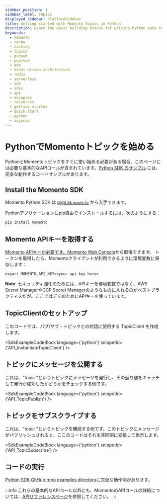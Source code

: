 ```yaml
---
sidebar_position: 1
sidebar_label: Topics
displayed_sidebar: platformSidebar
title: Getting started with Momento Topics in Python
description: Learn the basic building blocks for writing Python code to interact with Momento Topics.
keywords:
  - momento
  - cache
  - caching
  - topics
  - pubsub
  - pub/sub
  - eda
  - event-driven architecture
  - redis
  - serverless
  - sdk
  - sdks
  - api
  - examples
  - resources
  - getting started
  - quick start
  - python
  - asyncio
---
```



# PythonでMomentoトピックを始める

PythonとMomentoトピックをすぐに使い始める必要がある場合、このページには必要な基本的なAPIコールが含まれています。[Python SDK のサンプル](https://github.com/momentohq/client-sdk-python/tree/main/examples) には、完全な動作するコードサンプルがあります。


## Install the Momento SDK

Momento Python SDK は [pypi as `momento`](https://pypi.org/project/momento/) から入手できます。

Pythonアプリケーションにpip経由でインストールするには、次のようにする：

```bash
pip install momento
```

## Momento APIキーを取得する

[Momento APIキーが必要です。Momento Web Console](https://console.gomomento.com/)から取得できます。
トークンを取得したら、Momentoクライアントが利用できるように環境変数に保存します：

```
export MOMENTO_API_KEY=<your api key here>
```

**Note**: セキュリティ強化のためには、APIキーを環境変数ではなく、AWS Secret ManagerやGCP Secret Managerのようなものに入れるのがベストプラクティスだが、ここではデモのためにAPIキーを使っています。

## TopicClientのセットアップ
このコードでは、パブ/サブ・トピックとの対話に使用する TopicClient を作成します。

<SdkExampleCodeBlock language={'python'} snippetId={'API_InstantiateTopicClient'} />

## トピックにメッセージを公開する
これは、"topic "というトピックにメッセージを発行し、その返り値をキャッチして発行が成功したかどうかをチェックする例です。

<SdkExampleCodeBlock language={'python'} snippetId={'API_TopicPublish'} />

## トピックをサブスクライブする
これは、"topic "というトピックを購読する例です。このトピックにメッセージがパブリッシュされると、ここのコードはそれを非同期に受信して表示します。

<SdkExampleCodeBlock language={'python'} snippetId={'API_TopicSubscribe'} />

## コードの実行

[Python SDK GitHub repo examples directory](https://github.com/momentohq/client-sdk-python/tree/main/examples)に完全な動作例があります。

:::info
これらの基本的なAPIコール以外にも、MomentoのAPIコールの詳細については、[APIリファレンスページ](/topics/api-reference)を参照してください。
:::
